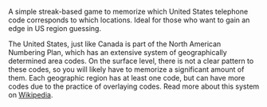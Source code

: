 
A simple streak-based game to memorize which United States telephone code corresponds to which locations. Ideal for those who want to gain an edge in US region guessing.

The United States, just like Canada is part of the North American Numbering Plan, which has an extensive system of geographically determined area codes. On the surface level, there is not a clear pattern to these codes, so you will likely have to memorize a significant amount of them. Each geographic region has at least one code, but can have more codes due to the practice of overlaying codes. Read more about this system on [Wikipedia](https://en.wikipedia.org/wiki/North_American_Numbering_Plan).

<PlayButton slug="us-dialing-codes" />
